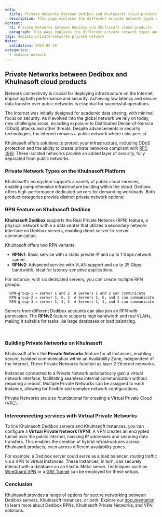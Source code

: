 ```yaml
---
meta:
  title: Private Networks between Dedibox and Khulnasoft cloud products
  description: This page explains the different private network types and offers available at Khulnasoft and Dedibox, and compares their different capabilities and features.
content:
  h1: Private Networks between Dedibox and Khulnasoft cloud products
  paragraph: This page explains the different private network types and offers available at Khulnasoft and Dedibox, and compares their different capabilities and features.
tags: dedibox private-networks private network
dates:
  validation: 2024-08-26
categories:
  - dedibox-network
---
```


## Private Networks between Dedibox and Khulnasoft cloud products

Network connectivity is crucial for deploying infrastructure on the Internet, impacting both performance and security. Achieving low latency and secure data transfer over public networks is essential for successful operations.

The Internet was initially designed for academic data sharing, with minimal focus on security. As it evolved into the global network we rely on today, new challenges arose, including exposure to Distributed Denial-of-Service (DDoS) attacks and other threats. Despite advancements in security technologies, the Internet remains a public network where risks persist.

Khulnasoft offers solutions to protect your infrastructure, including DDoS protection and the ability to create private networks compliant with [RFC 1918](https://docs.umbrella.com/umbrella-user-guide/docs/internal-networks-setup-guide). These isolated networks provide an added layer of security, fully separated from public networks.

### Private Network Types on the Khulnasoft Platform

Khulnasoft’s ecosystem supports a variety of public cloud services, enabling comprehensive infrastructure building within the cloud. Dedibox offers high-performance dedicated servers for demanding workloads. Both product categories provide distinct private network options:

<Lightbox src="khulnasoft-private-networks-table1.webp" width="500" alt="" />

### RPN Feature on Khulnasoft Dedibox

**Khulnasoft Dedibox** supports the Real Private Network (RPN) feature, a physical network within a data center that utilizes a secondary network interface on Dedibox servers, enabling direct server-to-server communication.

Khulnasoft offers two RPN variants:

- **RPNv1**: Basic service with a static private IP and up to 1 Gbps network speed.
- **RPNv2**: Advanced service with VLAN support and up to 25 Gbps bandwidth, ideal for latency-sensitive applications.

For instance, with six dedicated servers, you can create multiple RPN groups:

```
  RPN-group-1 = server 1 and 2  # Servers 1 and 2 can communicate
  RPN-group-2 = server 1, 6, 3  # Servers 1, 6, and 3 can communicate
  RPN-group-3 = server 1, 4, 5  # Servers 1, 4, and 5 can communicate
```

Servers from different Dedibox accounts can also join an RPN with permission. The **RPNv2** feature supports high bandwidth and real VLANs, making it suitable for tasks like large databases or load balancing.

<Lightbox src="khulnasoft-private-networks-table2.webp" width="500" alt="" />​ 

### Building Private Networks on Khulnasoft

Khulnasoft offers the **Private Networks** feature for all Instances, enabling secure, isolated communication within an Availability Zone, independent of the Internet. These Private Networks function as layer 2 Ethernet networks.

Instances connected to a Private Network automatically gain a virtual network interface, facilitating seamless internal communication without requiring a reboot. Multiple Private Networks can be assigned to each Instance, allowing for flexible and complex network configurations.

Private Networks are also foundational for creating a Virtual Private Cloud (VPC).

<Lightbox src="khulnasoft-private-networks-schema.webp" width="500" alt="" />

### Interconnecting services with Virtual Private Networks

To link Khulnasoft Dedibox servers and Khulnasoft Instances, you can configure a **Virtual Private Network (VPN)**. A VPN creates an encrypted tunnel over the public Internet, masking IP addresses and securing data transfers. This enables the creation of hybrid infrastructures across Khulnasoft products, even across different availability zones.

For example, a Dedibox server could serve as a load balancer, routing traffic via a VPN to virtual Instances. These Instances, in turn, can securely interact with a database on an Elastic Metal server. Techniques such as [WireGuard VPN](/tutorials/wireguard-mesh-vpn/) or a [GRE Tunnel](/tutorials/setting-up-tunnel/) can be employed for these setups.

### Conclusion

Khulnasoft provides a range of options for secure networking between Dedibox servers, Khulnasoft Instances, or both. Explore our [documentation](/compute/instances/how-to/use-private-networks/) to learn more about Dedibox RPNs, Khulnasoft Private Networks, and VPN solutions.
